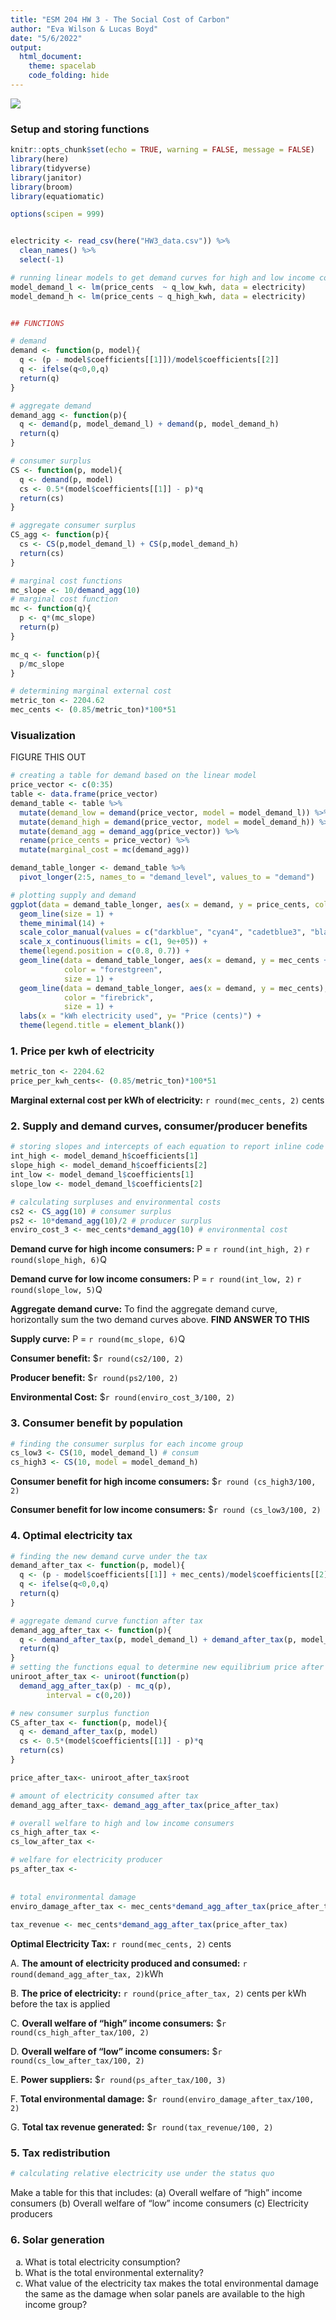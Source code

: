 ```yaml
---
title: "ESM 204 HW 3 - The Social Cost of Carbon"
author: "Eva Wilson & Lucas Boyd"
date: "5/6/2022"
output: 
  html_document:
    theme: spacelab
    code_folding: hide
---
```

![](scc.webp)



### Setup and storing functions

```r
knitr::opts_chunk$set(echo = TRUE, warning = FALSE, message = FALSE)
library(here)
library(tidyverse)
library(janitor)
library(broom)
library(equatiomatic)

options(scipen = 999)


electricity <- read_csv(here("HW3_data.csv")) %>% 
  clean_names() %>% 
  select(-1)

# running linear models to get demand curves for high and low income consumers
model_demand_l <- lm(price_cents  ~ q_low_kwh, data = electricity)
model_demand_h <- lm(price_cents ~ q_high_kwh, data = electricity)


## FUNCTIONS

# demand 
demand <- function(p, model){
  q <- (p - model$coefficients[[1]])/model$coefficients[[2]]
  q <- ifelse(q<0,0,q)
  return(q)
}

# aggregate demand
demand_agg <- function(p){
  q <- demand(p, model_demand_l) + demand(p, model_demand_h)
  return(q)
}

# consumer surplus
CS <- function(p, model){
  q <- demand(p, model)
  cs <- 0.5*(model$coefficients[[1]] - p)*q
  return(cs)
}

# aggregate consumer surplus
CS_agg <- function(p){
  cs <- CS(p,model_demand_l) + CS(p,model_demand_h)
  return(cs)
}

# marginal cost functions
mc_slope <- 10/demand_agg(10)
# marginal cost function
mc <- function(q){
  p <- q*(mc_slope)
  return(p)
}

mc_q <- function(p){
  p/mc_slope
}

# determining marginal external cost
metric_ton <- 2204.62
mec_cents <- (0.85/metric_ton)*100*51

```

### Visualization
FIGURE THIS OUT
```r
# creating a table for demand based on the linear model
price_vector <- c(0:35)
table <- data.frame(price_vector)
demand_table <- table %>% 
  mutate(demand_low = demand(price_vector, model = model_demand_l)) %>% 
  mutate(demand_high = demand(price_vector, model = model_demand_h)) %>% 
  mutate(demand_agg = demand_agg(price_vector)) %>% 
  rename(price_cents = price_vector) %>% 
  mutate(marginal_cost = mc(demand_agg))

demand_table_longer <- demand_table %>% 
  pivot_longer(2:5, names_to = "demand_level", values_to = "demand")

# plotting supply and demand
ggplot(data = demand_table_longer, aes(x = demand, y = price_cents, color = demand_level)) +
  geom_line(size = 1) +
  theme_minimal(14) +
  scale_color_manual(values = c("darkblue", "cyan4", "cadetblue3", "black", "firebrick")) +
  scale_x_continuous(limits = c(1, 9e+05)) +
  theme(legend.position = c(0.8, 0.7)) + 
  geom_line(data = demand_table_longer, aes(x = demand, y = mec_cents + mc_slope*demand),
            color = "forestgreen",
            size = 1) +
  geom_line(data = demand_table_longer, aes(x = demand, y = mec_cents),
            color = "firebrick",
            size = 1) +
  labs(x = "kWh electricity used", y= "Price (cents)") +
  theme(legend.title = element_blank())

```

### 1. Price per kwh of electricity

```r
metric_ton <- 2204.62
price_per_kwh_cents<- (0.85/metric_ton)*100*51
```

**Marginal external cost per kWh of electricity:** `r round(mec_cents, 2)` cents

### 2. Supply and demand curves, consumer/producer benefits

```r
# storing slopes and intercepts of each equation to report inline code 
int_high <- model_demand_h$coefficients[1]
slope_high <- model_demand_h$coefficients[2]
int_low <- model_demand_l$coefficients[1]
slope_low <- model_demand_l$coefficients[2]

# calculating surpluses and environmental costs
cs2 <- CS_agg(10) # consumer surplus
ps2 <- 10*demand_agg(10)/2 # producer surplus
enviro_cost_3 <- mec_cents*demand_agg(10) # environmental cost
```

**Demand curve for high income consumers:** P = `r round(int_high, 2)` `r round(slope_high, 6)`Q

**Demand curve for low income consumers:** P = `r round(int_low, 2)` `r round(slope_low, 5)`Q

**Aggregate demand curve:** To find the aggregate demand curve, horizontally sum the two demand curves above. **FIND ANSWER TO THIS**

**Supply curve:** P = `r round(mc_slope, 6)`Q

**Consumer benefit:** \$`r round(cs2/100, 2)` 

**Producer benefit:** \$`r round(ps2/100, 2)`

**Environmental Cost:** $`r round(enviro_cost_3/100, 2)`

### 3. Consumer benefit by population

```r
# finding the consumer surplus for each income group
cs_low3 <- CS(10, model_demand_l) # consum
cs_high3 <- CS(10, model = model_demand_h)
```

**Consumer benefit for high income consumers:** $`r round (cs_high3/100, 2)`

**Consumer benefit for low income consumers:** $`r round (cs_low3/100, 2)`


### 4. Optimal electricity tax

```r
# finding the new demand curve under the tax 
demand_after_tax <- function(p, model){
  q <- (p - model$coefficients[[1]] + mec_cents)/model$coefficients[[2]]
  q <- ifelse(q<0,0,q)
  return(q)
}

# aggregate demand curve function after tax
demand_agg_after_tax <- function(p){
  q <- demand_after_tax(p, model_demand_l) + demand_after_tax(p, model_demand_h)
  return(q)
}
# setting the functions equal to determine new equilibrium price after tax
uniroot_after_tax <- uniroot(function(p)
  demand_agg_after_tax(p) - mc_q(p),
        interval = c(0,20))

# new consumer surplus function
CS_after_tax <- function(p, model){
  q <- demand_after_tax(p, model)
  cs <- 0.5*(model$coefficients[[1]] - p)*q
  return(cs)
}

price_after_tax<- uniroot_after_tax$root

# amount of electricity consumed after tax
demand_agg_after_tax<- demand_agg_after_tax(price_after_tax)

# overall welfare to high and low income consumers
cs_high_after_tax <- 
cs_low_after_tax <- 

# welfare for electricity producer
ps_after_tax <- 
  
  
# total environmental damage
enviro_damage_after_tax <- mec_cents*demand_agg_after_tax(price_after_tax)
  
tax_revenue <- mec_cents*demand_agg_after_tax(price_after_tax)

```

**Optimal Electricity Tax:** `r round(mec_cents, 2)` cents

A. **The amount of electricity produced and consumed:** `r round(demand_agg_after_tax, 2)`kWh

B. **The price of electricity:** `r round(price_after_tax, 2)` cents per kWh before the tax is applied

C. **Overall welfare of “high” income consumers:** $`r round(cs_high_after_tax/100, 2)`

D. **Overall welfare of “low” income consumers:** $`r round(cs_low_after_tax/100, 2)`

E. **Power suppliers:** $`r round(ps_after_tax/100, 3)`

F. **Total environmental damage:** $`r round(enviro_damage_after_tax/100, 2)`

G. **Total tax revenue generated:** $`r round(tax_revenue/100, 2)`

### 5. Tax redistribution

```r
# calculating relative electricity use under the status quo 

```

Make a table for this that includes:
(a) Overall welfare of “high” income consumers
(b) Overall welfare of “low” income consumers
(c) Electricity producers

### 6. Solar generation

(a) What is total electricity consumption?
(b) What is the total environmental externality?
(c) What value of the electricity tax makes the total environmental damage the same as the
damage when solar panels are available to the high income group?